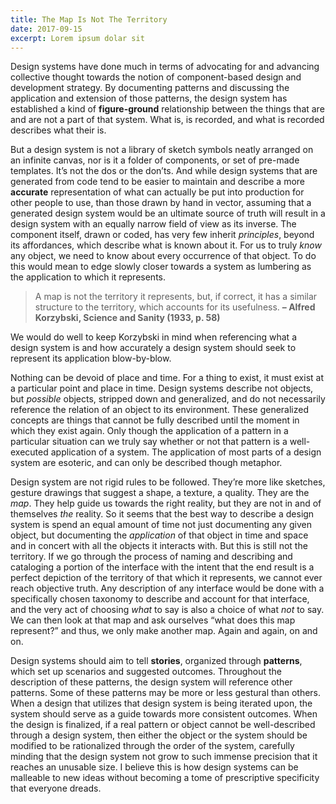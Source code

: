 ```yaml
---
title: The Map Is Not The Territory
date: 2017-09-15
excerpt: Lorem ipsum dolar sit
---
```


Design systems have done much in terms of advocating for and advancing collective thought towards the notion of component-based design and development strategy. By documenting patterns and discussing the application and extension of those patterns, the design system has established a kind of **figure-ground** relationship between the things that are and are not a part of that system. What is, is recorded, and what is recorded describes what their is.

But a design system is not a library of sketch symbols neatly arranged on an infinite canvas, nor is it a folder of components, or set of pre-made templates. It’s not the dos or the don’ts. And while design systems that are generated from code tend to be easier to maintain and describe a more **accurate** representation of what can actually be put into production for other people to use, than those drawn by hand in vector, assuming that a generated design system would be an ultimate source of truth will result in a design system with an equally narrow field of view as its inverse. The component itself, drawn or coded, has very few inherit _principles_, beyond its affordances, which describe what is known about it. For us to truly _know_ any object, we need to know about every occurrence of that object. To do this would mean to edge slowly closer towards a system as lumbering as the application to which it represents.

> A map is not the territory it represents, but, if correct, it has a similar structure to the territory, which accounts for its usefulness. **– Alfred Korzybski, Science and Sanity (1933, p. 58)**

We would do well to keep Korzybski in mind when referencing what a design system is and how accurately a design system should seek to represent its application blow-by-blow.

Nothing can be devoid of place and time. For a thing to exist, it must exist at a particular point and place in time. Design systems describe not objects, but _possible_ objects, stripped down and generalized, and do not necessarily reference the relation of an object to its environment. These generalized concepts are things that cannot be fully described until the moment in which they exist again. Only though the application of a pattern in a particular situation can we truly say whether or not that pattern is a well-executed application of a system. The application of most parts of a design system are esoteric, and can only be described though metaphor.

Design system are not rigid rules to be followed. They’re more like sketches, gesture drawings that suggest a shape, a texture, a quality. They are the _map_. They help guide us towards the right reality, but they are not in and of themselves _the_ reality. So it seems that the best way to describe a design system is spend an equal amount of time not just documenting any given object, but documenting the _application_ of that object in time and space and in concert with all the objects it interacts with. But this is still not the territory. If we go through the process of naming and describing and cataloging a portion of the interface with the intent that the end result is a perfect depiction of the territory of that which it represents, we cannot ever reach objective truth. Any description of any interface would be done with a specifically chosen taxonomy to describe and account for that interface, and the very act of choosing _what_ to say is also a choice of what _not_ to say. We can then look at that map and ask ourselves “what does this map represent?” and thus, we only make another map. Again and again, on and on.

Design systems should aim to tell **stories**, organized through **patterns**, which set up scenarios and suggested outcomes. Throughout the description of these patterns, the design system will reference other patterns. Some of these patterns may be more or less gestural than others. When a design that utilizes that design system is being iterated upon, the system should serve as a guide towards more consistent outcomes. When the design is finalized, if a real pattern or object cannot be well-described through a design system, then either the object or the system should be modified to be rationalized through the order of the system, carefully minding that the design system not grow to such immense precision that it reaches an unusable size. I believe this is how design systems can be malleable to new ideas without becoming a tome of prescriptive specificity that everyone dreads.
